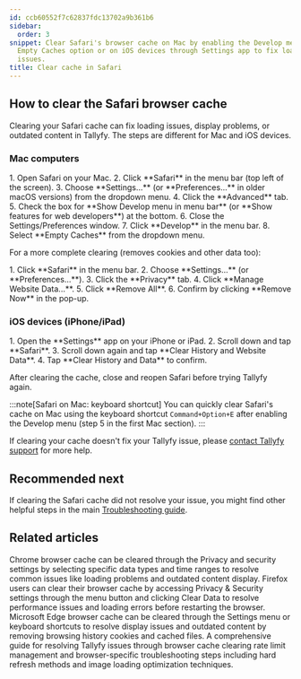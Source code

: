 ```yaml
---
id: ccb60552f7c62837fdc13702a9b361b6
sidebar:
  order: 3
snippet: Clear Safari's browser cache on Mac by enabling the Develop menu and using
  Empty Caches option or on iOS devices through Settings app to fix loading and display
  issues.
title: Clear cache in Safari
---
```



## How to clear the Safari browser cache

Clearing your Safari cache can fix loading issues, display problems, or outdated content in Tallyfy. The steps are different for Mac and iOS devices.

### Mac computers

<Steps>
1. Open Safari on your Mac.
2. Click **Safari** in the menu bar (top left of the screen).
3. Choose **Settings...** (or **Preferences...** in older macOS versions) from the dropdown menu.
4. Click the **Advanced** tab.
5. Check the box for **Show Develop menu in menu bar** (or **Show features for web developers**) at the bottom.
6. Close the Settings/Preferences window.
7. Click **Develop** in the menu bar.
8. Select **Empty Caches** from the dropdown menu.
</Steps>

For a more complete clearing (removes cookies and other data too):

<Steps>
1. Click **Safari** in the menu bar.
2. Choose **Settings...** (or **Preferences...**).
3. Click the **Privacy** tab.
4. Click **Manage Website Data...**.
5. Click **Remove All**.
6. Confirm by clicking **Remove Now** in the pop-up.
</Steps>

### iOS devices (iPhone/iPad)

<Steps>
1. Open the **Settings** app on your iPhone or iPad.
2. Scroll down and tap **Safari**.
3. Scroll down again and tap **Clear History and Website Data**.
4. Tap **Clear History and Data** to confirm.
</Steps>

After clearing the cache, close and reopen Safari before trying Tallyfy again.

:::note[Safari on Mac: keyboard shortcut]
You can quickly clear Safari's cache on Mac using the keyboard shortcut `Command+Option+E` after enabling the Develop menu (step 5 in the first Mac section).
:::

If clearing your cache doesn't fix your Tallyfy issue, please [contact Tallyfy support](https://tallyfy.com/contact-us/) for more help.

## Recommended next

If clearing the Safari cache did not resolve your issue, you might find other helpful steps in the main [Troubleshooting guide](/products/pro/miscellaneous/troubleshooting/).


## Related articles
<CardGrid>
<LinkTitleCard header="<b>Troubleshooting > Clear cache in Chrome</b>" href="/products/pro/miscellaneous/troubleshooting/clear-cache-chrome/" > Chrome browser cache can be cleared through the Privacy and security settings by selecting specific data types and time ranges to resolve common issues like loading problems and outdated content display. </LinkTitleCard>
<LinkTitleCard header="<b>Troubleshooting > Clear cache in Firefox</b>" href="/products/pro/miscellaneous/troubleshooting/clear-cache-firefox/" > Firefox users can clear their browser cache by accessing Privacy & Security settings through the menu button and clicking Clear Data to resolve performance issues and loading errors before restarting the browser. </LinkTitleCard>
<LinkTitleCard header="<b>Troubleshooting > Clear cache in Edge</b>" href="/products/pro/miscellaneous/troubleshooting/clear-cache-edge/" > Microsoft Edge browser cache can be cleared through the Settings menu or keyboard shortcuts to resolve display issues and outdated content by removing browsing history cookies and cached files. </LinkTitleCard>
<LinkTitleCard header="<b>Miscellaneous > Troubleshooting</b>" href="/products/pro/miscellaneous/troubleshooting/" > A comprehensive guide for resolving Tallyfy issues through browser cache clearing rate limit management and browser-specific troubleshooting steps including hard refresh methods and image loading optimization techniques. </LinkTitleCard>
</CardGrid>